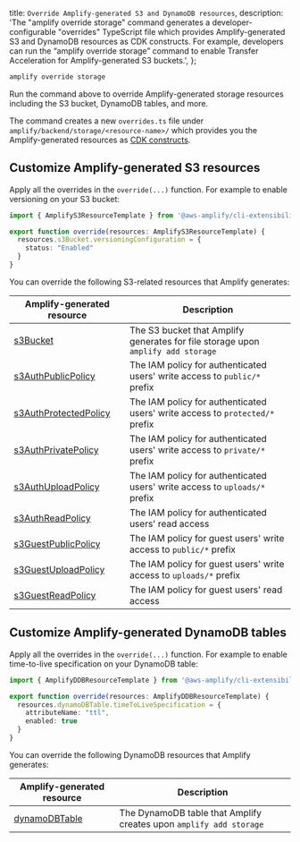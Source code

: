   title: `Override Amplify-generated S3 and DynamoDB resources`,
  description: 'The "amplify override storage" command generates a developer-configurable "overrides" TypeScript file which provides Amplify-generated S3 and DynamoDB resources as CDK constructs. For example, developers can run the “amplify override storage” command to enable Transfer Acceleration for Amplify-generated S3 buckets.',
};

```bash
amplify override storage
```

Run the command above to override Amplify-generated storage resources including the S3 bucket, DynamoDB tables, and more.

The command creates a new `overrides.ts` file under `amplify/backend/storage/<resource-name>/` which provides you the Amplify-generated resources as [CDK constructs](https://docs.aws.amazon.com/cdk/latest/guide/home.html).

## Customize Amplify-generated S3 resources

Apply all the overrides in the `override(...)` function. For example to enable versioning on your S3 bucket:
```ts
import { AmplifyS3ResourceTemplate } from '@aws-amplify/cli-extensibility-helper';

export function override(resources: AmplifyS3ResourceTemplate) {
  resources.s3Bucket.versioningConfiguration = {
    status: "Enabled"
  }
}
```

You can override the following S3-related resources that Amplify generates:

|Amplify-generated resource|Description|
|-|-|
|[s3Bucket](https://docs.aws.amazon.com/AWSCloudFormation/latest/UserGuide/aws-properties-s3-bucket.html)|The S3 bucket that Amplify generates for file storage upon `amplify add storage`|
|[s3AuthPublicPolicy](https://docs.aws.amazon.com/AWSCloudFormation/latest/UserGuide/aws-resource-iam-policy.html)|The IAM policy for authenticated users' write access to `public/*` prefix|
|[s3AuthProtectedPolicy](https://docs.aws.amazon.com/AWSCloudFormation/latest/UserGuide/aws-resource-iam-policy.html)|The IAM policy for authenticated users' write access to `protected/*` prefix|
|[s3AuthPrivatePolicy](https://docs.aws.amazon.com/AWSCloudFormation/latest/UserGuide/aws-resource-iam-policy.html)|The IAM policy for authenticated users' write access to `private/*` prefix|
|[s3AuthUploadPolicy](https://docs.aws.amazon.com/AWSCloudFormation/latest/UserGuide/aws-resource-iam-policy.html)|The IAM policy for authenticated users' write access to `uploads/*` prefix|
|[s3AuthReadPolicy](https://docs.aws.amazon.com/AWSCloudFormation/latest/UserGuide/aws-resource-iam-policy.html)|The IAM policy for authenticated users' read access|
|[s3GuestPublicPolicy](https://docs.aws.amazon.com/AWSCloudFormation/latest/UserGuide/aws-resource-iam-policy.html)|The IAM policy for guest users' write access to `public/*` prefix|
|[s3GuestUploadPolicy](https://docs.aws.amazon.com/AWSCloudFormation/latest/UserGuide/aws-resource-iam-policy.html)|The IAM policy for guest users' write access to `uploads/*` prefix|
|[s3GuestReadPolicy](https://docs.aws.amazon.com/AWSCloudFormation/latest/UserGuide/aws-resource-iam-policy.html)|The IAM policy for guest users' read access|

## Customize Amplify-generated DynamoDB tables

Apply all the overrides in the `override(...)` function. For example to enable time-to-live specification on your DynamoDB table:
```ts
import { AmplifyDDBResourceTemplate } from '@aws-amplify/cli-extensibility-helper';

export function override(resources: AmplifyDDBResourceTemplate) {
  resources.dynamoDBTable.timeToLiveSpecification = {
    attributeName: "ttl",
    enabled: true
  }
}
```

You can override the following DynamoDB resources that Amplify generates:

|Amplify-generated resource|Description|
|-|-|
|[dynamoDBTable](https://docs.aws.amazon.com/AWSCloudFormation/latest/UserGuide/aws-resource-dynamodb-table.html)|The DynamoDB table that Amplify creates upon `amplify add storage`|